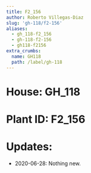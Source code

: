 ```yaml
---
title: F2_156
author: Roberto Villegas-Diaz
slug: 'gh-118/f2-156'
aliases:
  - gh_118-f2_156
  - gh-118-f2-156
  - gh118-f2156
extra_crumbs:
  name: GH118
  path: /label/gh-118
---
```


# **House**: GH_118
# **Plant ID**: F2_156
# **Updates**: 
 - 2020-06-28: Nothing new.
